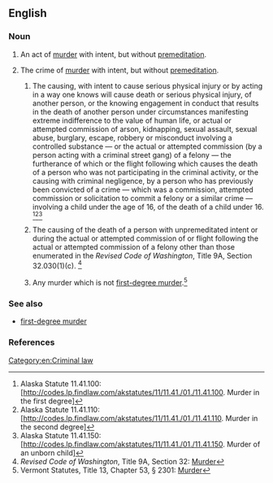 ==English==

===Noun===
{{en-noun|head=[[second]]-[[degree]] [[murder]]|s|-}}

# {{legal}} An act of [[murder]] with intent, but without [[premeditation]].
# {{legal}} The crime of [[murder]] with intent, but without [[premeditation]].
## {{context|under|_|Alaska|_|legal}} The causing, with intent to cause serious physical injury or by acting in a way one knows will cause death or serious physical injury, of another person, or the knowing engagement in conduct that results in the death of another person under circumstances manifesting extreme indifference to the value of human life, or actual or attempted commission of arson, kidnapping, sexual assault, sexual abuse, burglary, escape, robbery or misconduct involving a controlled substance — or the actual or attempted commission (by a person acting with a criminal street gang) of a felony — the furtherance of which or the flight following which causes the death of a person who was not participating in the criminal activity, or the causing with criminal negligence, by a person who has previously been convicted of a crime — which was a commission, attempted commission or solicitation to commit a felony or a similar crime — involving a child under the age of 16, of the death of a child under 16. {{defdate|since circa 1978}}<ref>Alaska Statute 11.41.100: [http://codes.lp.findlaw.com/akstatutes/11/11.41./01./11.41.100. Murder in the first degree]</ref><ref>Alaska Statute 11.41.110: [http://codes.lp.findlaw.com/akstatutes/11/11.41./01./11.41.110. Murder in the second degree]</ref><ref>Alaska Statute 11.41.150: [http://codes.lp.findlaw.com/akstatutes/11/11.41./01./11.41.150. Murder of an unborn child]</ref>
## {{context|under|_|Washington|legal}} The causing of the death of a person with unpremeditated intent or during the actual or attempted commission of or flight following the actual or attempted commission of a felony other than those enumerated in the ''Revised Code of Washington'', Title 9A, Section 32.030(1)(c). {{defdate|since circa 1975}}<ref>''Revised Code of Washington'', Title 9A, Section 32: [http://apps.leg.wa.gov/rcw/default.aspx?cite=9A.32 Murder]</ref>
## {{context|under|_|Vermont|_|legal}} Any murder which is not [[first-degree murder]].<ref>Vermont Statutes, Title 13, Chapter 53, § 2301: [http://www.leg.state.vt.us/statutes/fullsection.cfm?Title=13&Chapter=053&Section=02301 Murder]</ref>

===See also===
* [[first-degree murder]]

===References===
<references/>

[[Category:en:Criminal law]]